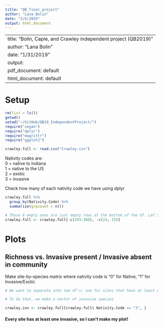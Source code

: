```yaml
---
title: "QB_final_project"
author: "Lana Bolin"
date: "2/6/2019"
output: html_document
---
```


---
title: "Bolin, Caple, and Crawley independent project (QB2019)"
author: "Lana Bolin"
date: "1/31/2019"
output:
  pdf_document: default
  html_document: default
---

# Setup

```r
rm(list = ls())
getwd()
setwd("~/GitHub/QB19_IndependentProject/")
require("vegan")
require("dplyr")
require("magrittr")
require("ggplot2")

crawley.full <- read.csv("Crawley.csv")
```


Nativity codes are:   
0 = native to Indiana  
1 = native to the US  
2 = exotic  
3 = invasive  

Check how many of each nativity code we have using dplyr
```r
crawley.full %>%
  group_by(Nativity.Code) %>%
  summarize(grpcount = n())

# Those 8 empty ones are just empty rows at the bottom of the df. Let's get rid of those, as well as the two empty columns at the end
crawley.full <- crawley.full[-c(293:300), -c(24, 25)]

```


# Plots

## Richness vs. Invasive present / Invasive absent in community

Make site-by-species matrix where nativity code is "0" for Native, "1" for Invasive/Exotic
```r
# We want to separate into two df's: one for sites that have at least one invasive, and one for sites that don't.

# To do that, we make a vector of invasive species

crawley.inv <- crawley.full[crawley.full$ Nativity.Code == "3", ]

```

#### Every site has at least one invasive, so I can't make my plot!







